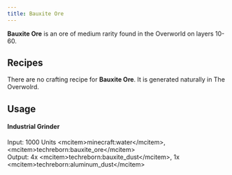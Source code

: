 ```yaml
---
title: Bauxite Ore
---
```


<ItemImage file="bauxite_ore" alt="Bauxite Ore" size="200" />

**Bauxite Ore** is an ore of medium rarity found in the Overworld on layers 10-60.

## Recipes

There are no crafting recipe for **Bauxite Ore**. It is generated naturally in The Overwolrd.

## Usage

<Machine recipe="input techreborn:bauxite_ore output techreborn:bauxite_dust,2 tool techreborn:grinder" />

#### Industrial Grinder

Input: 1000 Units \<mcitem\>minecraft:water\</mcitem\>, \<mcitem\>techreborn:bauxite_ore\</mcitem\>\
Output: 4x \<mcitem\>techreborn:bauxite_dust\</mcitem\>, 1x \<mcitem\>techreborn:aluminum_dust\</mcitem\>
